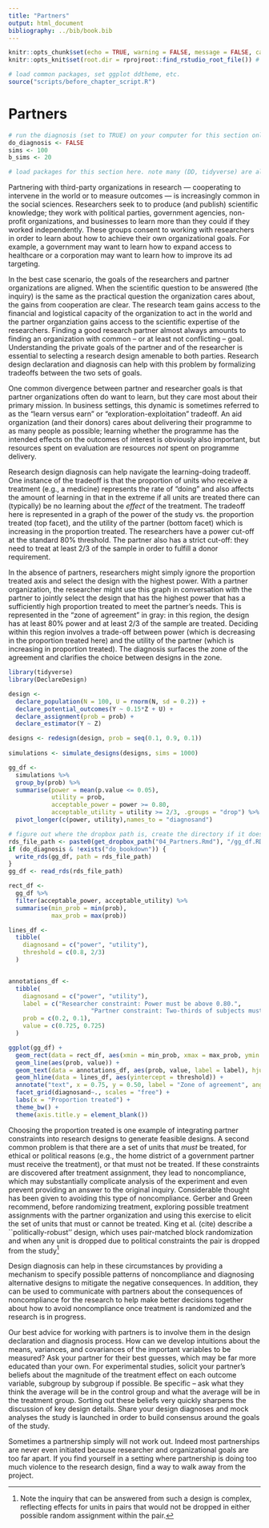 ```yaml
---
title: "Partners"
output: html_document
bibliography: ../bib/book.bib 
---
```


<!-- note do_bookdown is set in index.rmd, so we know if you're running just this .Rmd or compiling the book-->
```r
knitr::opts_chunk$set(echo = TRUE, warning = FALSE, message = FALSE, cache = FALSE)
knitr::opts_knit$set(root.dir = rprojroot::find_rstudio_root_file()) # files are all relative to RStudio project home
```

```r
# load common packages, set ggplot ddtheme, etc.
source("scripts/before_chapter_script.R")
```

<!-- start post here, do not edit above -->

# Partners

<!-- make sure to rename the section title below -->

```r
# run the diagnosis (set to TRUE) on your computer for this section only before pushing to Github. no diagnosis will ever take place on github.
do_diagnosis <- FALSE
sims <- 100
b_sims <- 20
```

```r
# load packages for this section here. note many (DD, tidyverse) are already available, see scripts/package-list.R
```

Partnering with third-party organizations in research --- cooperating to intervene in the world or to measure outcomes --- is increasingly common in the social sciences. Researchers seek to to produce (and publish) scientific knowledge; they work with political parties, government agencies, non-profit organizations, and businesses to learn more than they could if they worked independently. These groups consent to working with researchers in order to learn about how to achieve their own organizational goals. For example, a government may want to learn how to expand access to healthcare or a corporation may want to learn how to improve its ad targeting. 

In the best case scenario, the goals of the researchers and partner organizations are aligned. When the scientific question to be answered (the inquiry) is the same as the practical question the organization cares about, the gains from cooperation are clear. The research team gains access to the financial and logistical capacity of the organization to act in the world and the partner organziation gains access to the scientific expertise of the researchers. Finding a good research partner almost always amounts to finding an organization with common -- or at least not conflicting -- goal. Understanding the private goals of the partner and of the researcher is essential to selecting a research design amenable to both parties. Research design declaration and diagnosis can help with this problem by formalizing tradeoffs between the two sets of goals.

One common divergence between partner and researcher goals is that partner organizations often do want to learn, but they care most about their primary mission. In business settings, this dynamic is sometimes referred to as the "learn versus earn" or "exploration-exploitation" tradeoff. An aid organization (and their donors) cares about delivering their programme to as many people as possible; learning whether the programme has the intended effects on the outcomes of interest is obviously also important, but resources spent on evaluation are resources *not* spent on programme delivery.

Research design diagnosis can help navigate the learning-doing tradeoff. One instance of the tradeoff is that the proportion of units who receive a treatment (e.g., a medicine) represents the rate of "doing" and also affects the amount of learning in that in the extreme if all units are treated there can (typically) be no learning about the *effect* of the treatment. The tradeoff here is represented in a graph of the power of the study vs. the proportion treated (top facet), and the utility of the partner (bottom facet) which is increasing in the proportion treated. The researchers have a power cut-off at the standard 80% threshold. The partner also has a strict cut-off: they need to treat at least 2/3 of the sample in order to fulfill a donor requirement. 

In the absence of partners, researchers might simply ignore the proportion treated axis and select the design with the highest power. With a partner organization, the researcher might use this graph in conversation with the partner to jointly select the design that has the highest power that has a sufficiently high proportion treated to meet the partner's needs. This is represented in the "zone of agreement" in gray: in this region, the design has at least 80% power and at least 2/3 of the sample are treated. Deciding within this region involves a trade-off between power (which is decreasing in the proportion treated here) and the utility of the partner (which is increasing in proportion treated). The diagnosis surfaces the zone of the agreement and clarifies the choice between designs in the zone.

```r
library(tidyverse)
library(DeclareDesign)

design <- 
  declare_population(N = 100, U = rnorm(N, sd = 0.2)) +
  declare_potential_outcomes(Y ~ 0.15*Z + U) +
  declare_assignment(prob = prob) +
  declare_estimator(Y ~ Z)

designs <- redesign(design, prob = seq(0.1, 0.9, 0.1))
  
simulations <- simulate_designs(designs, sims = 1000)

gg_df <-
  simulations %>%
  group_by(prob) %>% 
  summarise(power = mean(p.value <= 0.05),
            utility = prob,
            acceptable_power = power >= 0.80,
            acceptable_utility = utility >= 2/3, .groups = "drop") %>% 
  pivot_longer(c(power, utility),names_to = "diagnosand")
```

```r
# figure out where the dropbox path is, create the directory if it doesn't exist, and name the RDS file
rds_file_path <- paste0(get_dropbox_path("04_Partners.Rmd"), "/gg_df.RDS")
if (do_diagnosis & !exists("do_bookdown")) {
  write_rds(gg_df, path = rds_file_path)
}
gg_df <- read_rds(rds_file_path)
```

```r
rect_df <- 
  gg_df %>%
  filter(acceptable_power, acceptable_utility) %>%
  summarise(min_prob = min(prob),
            max_prob = max(prob))

lines_df <-
  tibble(
    diagnosand = c("power", "utility"),
    threshold = c(0.8, 2/3)
  )


annotations_df <-
  tibble(
    diagnosand = c("power", "utility"),
    label = c("Researcher constraint: Power must be above 0.80.",
                       "Partner constraint: Two-thirds of subjects must be treated."),
    prob = c(0.2, 0.1),
    value = c(0.725, 0.725)
  )

ggplot(gg_df) +
  geom_rect(data = rect_df, aes(xmin = min_prob, xmax = max_prob, ymin = 0, ymax = 1), alpha = 0.1) +
  geom_line(aes(prob, value)) +
  geom_text(data = annotations_df, aes(prob, value, label = label), hjust = 0) + 
  geom_hline(data = lines_df, aes(yintercept = threshold)) +
  annotate("text", x = 0.75, y = 0.50, label = "Zone of agreement", angle = 270, hjust = 0) + 
  facet_grid(diagnosand~., scales = "free") +
  labs(x = "Proportion treated") +
  theme_bw() + 
  theme(axis.title.y = element_blank())
```


Choosing the proportion treated is one example of integrating partner constraints into research designs to generate feasible designs. A second common problem is that there are a set of units that *must* be treated, for ethical or political reasons (e.g., the home district of a government partner must receive the treatment), or that must not be treated. If these constraints are discovered after treatment assignment, they lead to noncompliance, which may substantially complicate analysis of the experiment and even prevent providing an answer to the original inquiry. Considerable thought has been given to avoiding this type of noncompliance. Gerber and Green recommend, before randomizing treatment, exploring possible treatment assignments with the partner organization and using this exercise to elicit the set of units that must or cannot be treated. King et al. (cite) describe a ``politically-robust'' design, which uses pair-matched block randomization and when any unit is dropped due to political constraints the pair is dropped from the study^[Note the inquiry that can be answered from such a design is complex, reflecting effects for units in pairs that would not be dropped in either possible random assignment within the pair.] 

Design diagnosis can help in these circumstances by providing a mechanism to specify possible patterns of noncompliance and diagnosing alternative designs to mitigate the negative consequences. In addition, they can be used to communicate with partners about the consequences of noncompliance for the research to help make better decisions together about how to avoid noncompliance once treatment is randomized and the research is in progress.

Our best advice for working with partners is to involve them in the design declaration and diagnosis process. How can we develop intuitions about the means, variances, and covariances of the important variables to be measured? Ask your partner for their best guesses, which may be far more educated than your own. For experimental studies, solicit your partner's beliefs about the magnitude of the treatment effect on each outcome variable, subgroup by subgroup if possible. Be specific -- ask what they think the average will be in the control group and what the average will be in the treatment group. Sorting out these beliefs very quickly sharpens the discussion of key design details. Share your design diagnoses and mock analyses \textit{before} the study is launched in order to build consensus around the goals of the study.

Sometimes a partnership simply will not work out. Indeed most partnerships are never even initiated because researcher and organizational goals are too far apart. If you find yourself in a setting where partnership is doing too much violence to the research design, find a way to walk away from the project. 


<!-- ### Scattered thoughts -->

<!-- - Partnerships and ethics should be in here -->
<!-- - Research for Impact (@levine_2020) -->
<!-- - When to walk away -->
<!-- - Advice: there's usually a boss that gives you the green light, then staff people who actually help you. Our advice is to ensure that at least some meetings are with both the boss and the staff people so that the staff people know that the boss cares about the project and are therefore motivated to help you. A crucial person at the partner organization is the person who knows where the data are and how you can access them. Many people at partner organizations do not have this power, but you must be frequent touch.  -->
<!-- - In some cases, some member of the research staff can actually embed wiht the partner organization to ensure all the good things. -->
<!-- - Involve partners in PAP writing. -->
<!-- - when should partners be coauthors on the paper? -->




